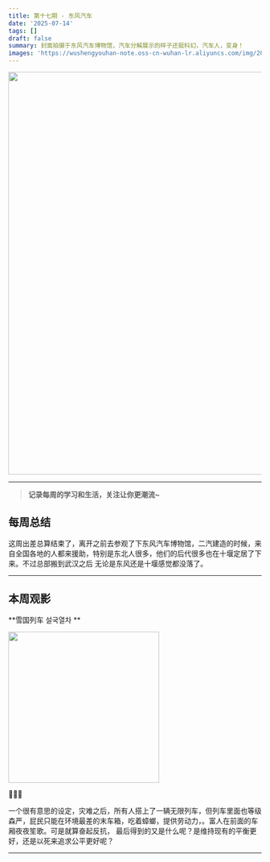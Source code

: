 ```yaml
---
title: 第十七期 - 东风汽车 
date: '2025-07-14'
tags: []
draft: false
summary: 封面拍摄于东风汽车博物馆，汽车分解展示的样子还挺科幻，汽车人，变身！
images: 'https://wushengyouhan-note.oss-cn-wuhan-lr.aliyuncs.com/img/20250714142217868.jpg'
---
```


<img src={frontmatter.images} width="800" />

---

> **记录每周的学习和生活，关注让你更潮流~**

## 每周总结

这周出差总算结束了，离开之前去参观了下东风汽车博物馆，二汽建造的时候，来自全国各地的人都来援助，特别是东北人很多，他们的后代很多也在十堰定居了下来。不过总部搬到武汉之后
无论是东风还是十堰感觉都没落了。

---

## 本周观影

**雪国列车 설국열차 **

<img
  src="https://movie.douban.com/photos/photo/2173648321/"
  referrerPolicy="no-referrer"
  width="300"
/>

🌟🌟🌟

一个很有意思的设定，灾难之后，所有人搭上了一辆无限列车，但列车里面也等级森严，屁民只能在环境最差的末车箱，吃着蟑螂，提供劳动力，。富人在前面的车厢夜夜笙歌。可是就算奋起反抗，
最后得到的又是什么呢？是维持现有的平衡更好，还是以死来追求公平更好呢？

---

